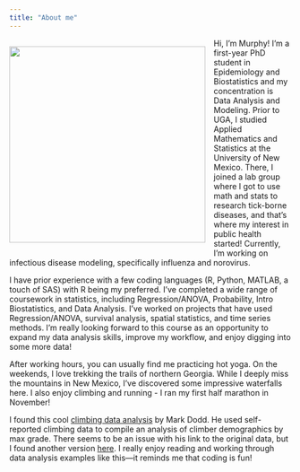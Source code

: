```yaml
---
title: "About me"
---
```


<div style="float: left; margin-right: 15px;">
  ![](img/me-sandias.jpg){width=350px}
</div>

Hi, I'm Murphy! I'm a first-year PhD student in Epidemiology and Biostatistics and my concentration is Data Analysis and Modeling. Prior to UGA, I studied Applied Mathematics and Statistics at the University of New Mexico. There, I joined a lab group where I got to use math and stats to research tick-borne diseases, and that's where my interest in public health started! Currently, I'm working on infectious disease modeling, specifically influenza and norovirus.

I have prior experience with a few coding languages (R, Python, MATLAB, a touch of SAS) with R being my preferred. I've completed a wide range of coursework in statistics, including Regression/ANOVA, Probability, Intro Biostatistics, and Data Analysis. I've worked on projects that have used Regression/ANOVA, survival analysis, spatial statistics, and time series methods. I'm really looking forward to this course as an opportunity to expand my data analysis skills, improve my workflow, and enjoy digging into some more data! 

After working hours, you can usually find me practicing hot yoga. On the weekends, I love trekking the trails of northern Georgia. While I deeply miss the mountains in New Mexico, I've discovered some impressive waterfalls here. I also enjoy climbing and running - I ran my first half marathon in November!

I found this cool [climbing data analysis](https://medium.com/@buckthecanuck/climb-through-the-data-with-me-80fb144ea408) by Mark Dodd. He used self-reported climbing data to compile an analysis of climber demographics by max grade. There seems to be an issue with his link to the original data, but I found another version [here](https://www.kaggle.com/datasets/jordizar/climb-dataset).  I really enjoy reading and working through data analysis examples like this—it reminds me that coding is fun!